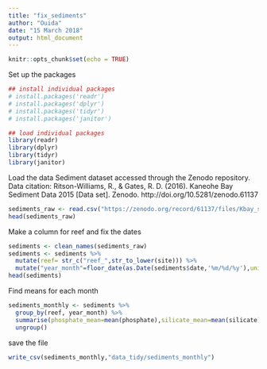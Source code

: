 ```yaml
---
title: "fix_sediments"
author: "Ouida"
date: "15 March 2018"
output: html_document
---
```


```r
knitr::opts_chunk$set(echo = TRUE)
```
Set up the packages
```r
## install individual packages
# install.packages('readr')
# install.packages('dplyr')
# install.packages('tidyr')
# install.packages('janitor')

## load individual packages
library(readr)
library(dplyr)
library(tidyr)
library(janitor)
```
Load the data
Sediment dataset accessed through the Zenodo repository. Data citation:
Ritson-Williams, R., & Gates, R. D. (2016). Kaneohe Bay Sediment Data 2015 [Data set]. Zenodo. http://doi.org/10.5281/zenodo.61137

```r
sediments_raw <- read.csv("https://zenodo.org/record/61137/files/Kbay_sediment_2015.csv")
head(sediments_raw)
```

Make a column for reef and fix the dates
```r
sediments <- clean_names(sediments_raw)
sediments <- sediments %>%
  mutate(reef= str_c("reef_",str_to_lower(site))) %>%
  mutate("year_month"=floor_date(as.Date(sediments$date,'%m/%d/%y'),unit="month"))
head(sediments)
```
Find means for each month
```r
sediments_monthly <- sediments %>% 
  group_by(reef, year_month) %>%
  summarise(phosphate_mean=mean(phosphate),silicate_mean=mean(silicate),n_n_mean=mean(n_n),ammonia_mean=mean(ammonia,na.rm=TRUE),total_n_mean=mean(total_n,na.rm=TRUE)) %>% 
  ungroup() 
```
save the file
```r
write_csv(sediments_monthly,"data_tidy/sediments_monthly")
```
